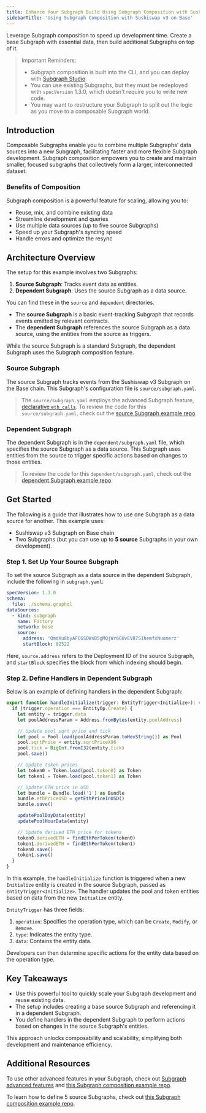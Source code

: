 ```yaml
---
title: Enhance Your Subgraph Build Using Subgraph Composition with Sushiswap v3 on Base
sidebarTitle: 'Using Subgraph Composition with Sushiswap v3 on Base'
---
```


Leverage Subgraph composition to speed up development time. Create a base Subgraph with essential data, then build additional Subgraphs on top of it.

> Important Reminders:
>
> - Subgraph composition is built into the CLI, and you can deploy with [Subgraph Studio](https://thegraph.com/studio/).
> - You can use existing Subgraphs, but they must be redeployed with `specVersion` 1.3.0, which doesn't require you to write new code.
> - You may want to restructure your Subgraph to split out the logic as you move to a composable Subgraph world.

## Introduction

Composable Subgraphs enable you to combine multiple Subgraphs' data sources into a new Subgraph, facilitating faster and more flexible Subgraph development. Subgraph composition empowers you to create and maintain smaller, focused subgraphs that collectively form a larger, interconnected dataset.

### Benefits of Composition

Subgraph composition is a powerful feature for scaling, allowing you to:

- Reuse, mix, and combine existing data
- Streamline development and queries
- Use multiple data sources (up to five source Subgraphs)
- Speed up your Subgraph's syncing speed
- Handle errors and optimize the resync

## Architecture Overview

The setup for this example involves two Subgraphs:

1. **Source Subgraph**: Tracks event data as entities.
2. **Dependent Subgraph**: Uses the source Subgraph as a data source.

You can find these in the `source` and `dependent` directories.

- The **source Subgraph** is a basic event-tracking Subgraph that records events emitted by relevant contracts.
- The **dependent Subgraph** references the source Subgraph as a data source, using the entities from the source as triggers.

While the source Subgraph is a standard Subgraph, the dependent Subgraph uses the Subgraph composition feature.

### Source Subgraph

The source Subgraph tracks events from the Sushiswap v3 Subgraph on the Base chain. This Subgraph's configuration file is `source/subgraph.yaml`.

> The `source/subgraph.yaml` employs the advanced Subgraph feature, [declarative `eth_calls`](https://thegraph.com/docs/en/subgraphs/developing/creating/advanced/#declared-eth_call). To review the code for this `source/subgraph.yaml`, check out the [source Subgraph example repo](https://github.com/incrypto32/subgraph-composition-sample-subgraph/blob/a5f13cb4b961f92d5c5631dca589c54feb1c0a19/source/subgraph.yaml).

### Dependent Subgraph

The dependent Subgraph is in the `dependent/subgraph.yaml` file, which specifies the source Subgraph as a data source. This Subgraph uses entities from the source to trigger specific actions based on changes to those entities.

> To review the code for this `dependent/subgraph.yaml`, check out the [dependent Subgraph example repo](https://github.com/incrypto32/subgraph-composition-sample-subgraph/blob/main/dependant/subgraph.yaml).

## Get Started

The following is a guide that illustrates how to use one Subgraph as a data source for another. This example uses:

- Sushiswap v3 Subgraph on Base chain
- Two Subgraphs (but you can use up to **5 source** Subgraphs in your own development).

### Step 1. Set Up Your Source Subgraph

To set the source Subgraph as a data source in the dependent Subgraph, include the following in `subgraph.yaml`:

```yaml
specVersion: 1.3.0
schema:
  file: ./schema.graphql
dataSources:
  - kind: subgraph
    name: Factory
    network: base
    source:
      address: 'QmdXu8byAFCGSDWsB5gMQjWr6GUvEVB7S1hemfxNuomerz'
      startBlock: 82522
```

Here, `source.address` refers to the Deployment ID of the source Subgraph, and `startBlock` specifies the block from which indexing should begin.

### Step 2. Define Handlers in Dependent Subgraph

Below is an example of defining handlers in the dependent Subgraph:

```typescript
export function handleInitialize(trigger: EntityTrigger<Initialize>): void {
  if (trigger.operation === EntityOp.Create) {
    let entity = trigger.data
    let poolAddressParam = Address.fromBytes(entity.poolAddress)

    // Update pool sqrt price and tick
    let pool = Pool.load(poolAddressParam.toHexString()) as Pool
    pool.sqrtPrice = entity.sqrtPriceX96
    pool.tick = BigInt.fromI32(entity.tick)
    pool.save()

    // Update token prices
    let token0 = Token.load(pool.token0) as Token
    let token1 = Token.load(pool.token1) as Token

    // Update ETH price in USD
    let bundle = Bundle.load('1') as Bundle
    bundle.ethPriceUSD = getEthPriceInUSD()
    bundle.save()

    updatePoolDayData(entity)
    updatePoolHourData(entity)

    // Update derived ETH price for tokens
    token0.derivedETH = findEthPerToken(token0)
    token1.derivedETH = findEthPerToken(token1)
    token0.save()
    token1.save()
  }
}
```

In this example, the `handleInitialize` function is triggered when a new `Initialize` entity is created in the source Subgraph, passed as `EntityTrigger<Initialize>`. The handler updates the pool and token entities based on data from the new `Initialize` entity.

`EntityTrigger` has three fields:

1. `operation`: Specifies the operation type, which can be `Create`, `Modify`, or `Remove`.
2. `type`: Indicates the entity type.
3. `data`: Contains the entity data.

Developers can then determine specific actions for the entity data based on the operation type.

## Key Takeaways

- Use this powerful tool to quickly scale your Subgraph development and reuse existing data.
- The setup includes creating a base source Subgraph and referencing it in a dependent Subgraph.
- You define handlers in the dependent Subgraph to perform actions based on changes in the source Subgraph's entities.

This approach unlocks composability and scalability, simplifying both development and maintenance efficiency.

## Additional Resources

To use other advanced features in your Subgraph, check out [Subgraph advanced features](/developing/creating/advanced/) and [this Subgraph composition example repo](https://github.com/incrypto32/subgraph-composition-sample-subgraph).

To learn how to define 5 source Subgraphs, check out [this Subgraph composition example repo](https://github.com/isum/subgraph-composition-example).
